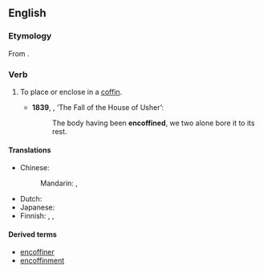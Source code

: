 ==English==

===Etymology===
From {{prefix|en|en|coffin}}.

===Verb===
{{en-verb}}

# {{lb|en|transitive}} To place or enclose in a [[coffin]].
#* '''1839''', {{w|Edgar Allan Poe}}, ‘The Fall of the House of Usher’:
#*: The body having been '''encoffined''', we two alone bore it to its rest.

====Translations====
{{trans-top|place in a coffin}}
* Chinese:
*: Mandarin: {{t+|cmn|裝殮}}, {{t+|cmn|装殓|tr=zhuāngliàn}}
{{trans-mid}}
* Dutch: {{t-needed|nl}}
* Japanese: {{t|ja|納棺|alt=納棺する|tr=nōkan suru}}
* Finnish: {{t|fi|[[sulkea]] [[arkku]]un}}, {{t|fi|[[laittaa]] [[arkku]]un}}, {{t|fi|[[panna]] [[arkku]]un}}
{{trans-bottom}}

====Derived terms====
* [[encoffiner]]
* [[encoffinment]]

{{c|en|Burial}}